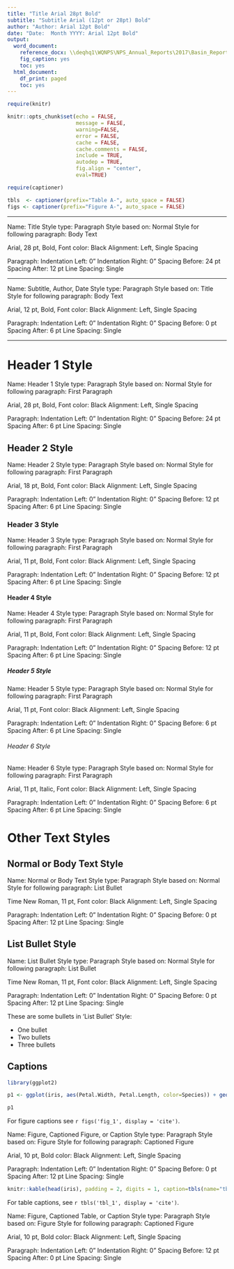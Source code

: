 ```yaml
---
title: "Title Arial 28pt Bold"
subtitle: "Subtitle Arial (12pt or 28pt) Bold"
author: "Author: Arial 12pt Bold"
date: "Date:  Month YYYY: Arial 12pt Bold"
output:
  word_document:
    reference_docx: \\deqhq1\WQNPS\NPS_Annual_Reports\2017\Basin_Reports_2017\DEQ_word_gen_template.docx
    fig_caption: yes
    toc: yes
  html_document:
    df_print: paged
    toc: yes
---
```

```r
require(knitr)

knitr::opts_chunk$set(echo = FALSE,
                      message = FALSE,
                      warning=FALSE,
                      error = FALSE,
                      cache = FALSE,
                      cache.comments = FALSE,
                      include = TRUE,
                      autodep = TRUE,
                      fig.align = "center",
                      eval=TRUE)

require(captioner)

tbls  <- captioner(prefix="Table A-", auto_space = FALSE)
figs <- captioner(prefix="Figure A-", auto_space = FALSE)

```

------

Name: Title
Style type: Paragraph
Style based on: Normal
Style for following paragraph: Body Text

Arial, 28 pt, Bold, Font color: Black
Alignment: Left, Single Spacing

Paragraph:
Indentation Left: 0"
Indentation Right: 0"
Spacing Before:  24 pt
Spacing After:  12 pt
Line Spacing: Single

------

Name: Subtitle,  Author, Date
Style type: Paragraph
Style based on: Title
Style for following paragraph: Body Text

Arial, 12 pt, Bold, Font color: Black
Alignment: Left, Single Spacing

Paragraph:
Indentation Left: 0"
Indentation Right: 0"
Spacing Before:  0 pt
Spacing After:  6 pt
Line Spacing: Single

------

# Header 1 Style

Name: Header 1
Style type: Paragraph
Style based on: Normal
Style for following paragraph: First Paragraph

Arial, 28 pt, Bold, Font color: Black
Alignment: Left, Single Spacing

Paragraph:
Indentation Left: 0"
Indentation Right: 0"
Spacing Before:  24 pt
Spacing After:  6 pt
Line Spacing: Single

## Header 2 Style

Name: Header 2
Style type: Paragraph
Style based on: Normal
Style for following paragraph: First Paragraph

Arial, 18 pt, Bold, Font color: Black
Alignment: Left, Single Spacing

Paragraph:
Indentation Left: 0"
Indentation Right: 0"
Spacing Before:  12 pt
Spacing After:  6 pt
Line Spacing: Single

### Header 3 Style

Name: Header 3
Style type: Paragraph
Style based on: Normal
Style for following paragraph: First Paragraph

Arial, 11 pt, Bold, Font color: Black
Alignment: Left, Single Spacing

Paragraph:
Indentation Left: 0"
Indentation Right: 0"
Spacing Before:  12 pt
Spacing After:  6 pt
Line Spacing: Single

#### Header 4 Style

Name: Header 4
Style type: Paragraph
Style based on: Normal
Style for following paragraph: First Paragraph

Arial, 11 pt, Bold, Font color: Black
Alignment: Left, Single Spacing

Paragraph:
Indentation Left: 0"
Indentation Right: 0"
Spacing Before:  12 pt
Spacing After:  6 pt
Line Spacing: Single

##### Header 5 Style

Name: Header 5
Style type: Paragraph
Style based on: Normal
Style for following paragraph: First Paragraph

Arial, 11 pt, Font color: Black
Alignment: Left, Single Spacing

Paragraph:
Indentation Left: 0"
Indentation Right: 0"
Spacing Before:  6 pt
Spacing After:  6 pt
Line Spacing: Single

###### Header 6 Style

Name: Header 6
Style type: Paragraph
Style based on: Normal
Style for following paragraph: First Paragraph

Arial, 11 pt, Italic, Font color: Black
Alignment: Left, Single Spacing

Paragraph:
Indentation Left: 0"
Indentation Right: 0"
Spacing Before:  6 pt
Spacing After:  6 pt
Line Spacing: Single

# Other Text Styles

## Normal or Body Text Style

Name: Normal or Body Text
Style type: Paragraph
Style based on: Normal
Style for following paragraph: List Bullet

Time New Roman, 11 pt, Font color: Black
Alignment: Left, Single Spacing

Paragraph:
Indentation Left: 0"
Indentation Right: 0"
Spacing Before: 0 pt
Spacing After:  12 pt
Line Spacing: Single


## List Bullet Style

Name: List Bullet
Style type: Paragraph
Style based on: Normal
Style for following paragraph: List Bullet

Time New Roman, 11 pt, Font color: Black
Alignment: Left, Single Spacing

Paragraph:
Indentation Left: 0"
Indentation Right: 0"
Spacing Before: 0 pt
Spacing After:  12 pt
Line Spacing: Single

These are some bullets in 'List Bullet' Style:


* One bullet
* Two bullets
* Three bullets


## Captions

```r
library(ggplot2)

p1 <- ggplot(iris, aes(Petal.Width, Petal.Length, color=Species)) + geom_point()

p1

```


For figure captions see `r figs('fig_1', display = 'cite')`.

Name: Figure, Captioned Figure, or Caption
Style type: Paragraph
Style based on: Figure
Style for following paragraph: Captioned Figure 

Arial, 10 pt, Bold color: Black
Alignment: Left, Single Spacing

Paragraph:
Indentation Left: 0"
Indentation Right: 0"
Spacing Before: 0 pt
Spacing After:  12 pt
Line Spacing: Single


```r

knitr::kable(head(iris), padding = 2, digits = 1, caption=tbls(name="tbl_1", caption="table caption 1"))


```


For table captions, see `r tbls('tbl_1', display = 'cite')`.

Name: Figure, Captioned Table, or Caption
Style type: Paragraph
Style based on: Figure
Style for following paragraph: Captioned Figure

Arial, 10 pt, Bold color: Black
Alignment: Left, Single Spacing

Paragraph:
Indentation Left: 0"
Indentation Right: 0"
Spacing Before: 12 pt
Spacing After:  0 pt
Line Spacing: Single


